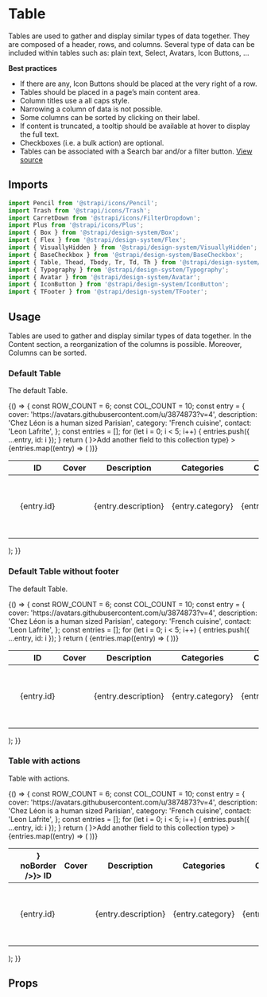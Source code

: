 <!--- Table.stories.mdx --->


<Meta title="Design System/Components/Table" component={Table} />

# Table

Tables are used to gather and display similar types of data together. They are composed of a header, rows, and columns. Several type of data can be included within tables such as: plain text, Select, Avatars, Icon Buttons, ...

**Best practices**

- If there are any, Icon Buttons should be placed at the very right of a row.
- Tables should be placed in a page’s main content area.
- Column titles use a all caps style.
- Narrowing a column of data is not possible.
- Some columns can be sorted by clicking on their label.
- If content is truncated, a tooltip should be available at hover to display the full text.
- Checkboxes (i.e. a bulk action) are optional.
- Tables can be associated with a Search bar and/or a filter button.
  [View source](https://github.com/strapi/design-system/tree/develop/packages/strapi-design-system/src/Table)

## Imports

```js
import Pencil from '@strapi/icons/Pencil';
import Trash from '@strapi/icons/Trash';
import CarretDown from '@strapi/icons/FilterDropdown';
import Plus from '@strapi/icons/Plus';
import { Box } from '@strapi/design-system/Box';
import { Flex } from '@strapi/design-system/Flex';
import { VisuallyHidden } from '@strapi/design-system/VisuallyHidden';
import { BaseCheckbox } from '@strapi/design-system/BaseCheckbox';
import { Table, Thead, Tbody, Tr, Td, Th } from '@strapi/design-system/Table';
import { Typography } from '@strapi/design-system/Typography';
import { Avatar } from '@strapi/design-system/Avatar';
import { IconButton } from '@strapi/design-system/IconButton';
import { TFooter } from '@strapi/design-system/TFooter';
```

## Usage

Tables are used to gather and display similar types of data together. In the Content section, a reorganization of the columns is possible. Moreover, Columns can be sorted.

### Default Table

The default Table.

<Canvas>
  <Story name="base">
    {() => {
      const ROW_COUNT = 6;
      const COL_COUNT = 10;
      const entry = {
        cover: 'https://avatars.githubusercontent.com/u/3874873?v=4',
        description: 'Chez Léon is a human sized Parisian',
        category: 'French cuisine',
        contact: 'Leon Lafrite',
      };
      const entries = [];
      for (let i = 0; i < 5; i++) {
        entries.push({ ...entry, id: i });
      }
      return (
        <Box padding={8} background="neutral100">
          <Table
            colCount={COL_COUNT}
            rowCount={ROW_COUNT}
            footer={<TFooter icon={<Plus />}>Add another field to this collection type</TFooter>}
          >
            <Thead>
              <Tr>
                <Th>
                  <BaseCheckbox aria-label="Select all entries" />
                </Th>
                <Th>
                  <Typography variant="sigma">ID</Typography>
                </Th>
                <Th>
                  <Typography variant="sigma">Cover</Typography>
                </Th>
                <Th>
                  <Typography variant="sigma">Description</Typography>
                </Th>
                <Th>
                  <Typography variant="sigma">Categories</Typography>
                </Th>
                <Th>
                  <Typography variant="sigma">Contact</Typography>
                </Th>
                <Th>
                  <VisuallyHidden>Actions</VisuallyHidden>
                </Th>
              </Tr>
            </Thead>
            <Tbody>
              {entries.map((entry) => (
                <Tr key={entry.id}>
                  <Td>
                    <BaseCheckbox aria-label={`Select ${entry.contact}`} />
                  </Td>
                  <Td>
                    <Typography textColor="neutral800">{entry.id}</Typography>
                  </Td>
                  <Td>
                    <Avatar src={entry.cover} alt={entry.contact} />
                  </Td>
                  <Td>
                    <Typography textColor="neutral800">{entry.description}</Typography>
                  </Td>
                  <Td>
                    <Typography textColor="neutral800">{entry.category}</Typography>
                  </Td>
                  <Td>
                    <Typography textColor="neutral800">{entry.contact}</Typography>
                  </Td>
                  <Td>
                    <Flex>
                      <IconButton onClick={() => console.log('edit')} label="Edit" noBorder icon={<Pencil />} />
                      <Box paddingLeft={1}>
                        <IconButton onClick={() => console.log('delete')} label="Delete" noBorder icon={<Trash />} />
                      </Box>
                    </Flex>
                  </Td>
                </Tr>
              ))}
            </Tbody>
          </Table>
        </Box>
      );
    }}
  </Story>
</Canvas>

### Default Table without footer

The default Table.

<Canvas>
  <Story name="base without footer">
    {() => {
      const ROW_COUNT = 6;
      const COL_COUNT = 10;
      const entry = {
        cover: 'https://avatars.githubusercontent.com/u/3874873?v=4',
        description: 'Chez Léon is a human sized Parisian',
        category: 'French cuisine',
        contact: 'Leon Lafrite',
      };
      const entries = [];
      for (let i = 0; i < 5; i++) {
        entries.push({ ...entry, id: i });
      }
      return (
        <Box padding={8} background="neutral100">
          <Table colCount={COL_COUNT} rowCount={ROW_COUNT}>
            <Thead>
              <Tr>
                <Th>
                  <BaseCheckbox aria-label="Select all entries" />
                </Th>
                <Th>
                  <Typography variant="sigma">ID</Typography>
                </Th>
                <Th>
                  <Typography variant="sigma">Cover</Typography>
                </Th>
                <Th>
                  <Typography variant="sigma">Description</Typography>
                </Th>
                <Th>
                  <Typography variant="sigma">Categories</Typography>
                </Th>
                <Th>
                  <Typography variant="sigma">Contact</Typography>
                </Th>
                <Th>
                  <VisuallyHidden>Actions</VisuallyHidden>
                </Th>
              </Tr>
            </Thead>
            <Tbody>
              {entries.map((entry) => (
                <Tr key={entry.id}>
                  <Td>
                    <BaseCheckbox aria-label={`Select ${entry.contact}`} />
                  </Td>
                  <Td>
                    <Typography textColor="neutral800">{entry.id}</Typography>
                  </Td>
                  <Td>
                    <Avatar src={entry.cover} alt={entry.contact} />
                  </Td>
                  <Td>
                    <Typography textColor="neutral800">{entry.description}</Typography>
                  </Td>
                  <Td>
                    <Typography textColor="neutral800">{entry.category}</Typography>
                  </Td>
                  <Td>
                    <Typography textColor="neutral800">{entry.contact}</Typography>
                  </Td>
                  <Td>
                    <Flex>
                      <IconButton onClick={() => console.log('edit')} label="Edit" noBorder icon={<Pencil />} />
                      <Box paddingLeft={1}>
                        <IconButton onClick={() => console.log('delete')} label="Delete" noBorder icon={<Trash />} />
                      </Box>
                    </Flex>
                  </Td>
                </Tr>
              ))}
            </Tbody>
          </Table>
        </Box>
      );
    }}
  </Story>
</Canvas>

### Table with actions

Table with actions.

<Canvas>
  <Story name="with th actions">
    {() => {
      const ROW_COUNT = 6;
      const COL_COUNT = 10;
      const entry = {
        cover: 'https://avatars.githubusercontent.com/u/3874873?v=4',
        description: 'Chez Léon is a human sized Parisian',
        category: 'French cuisine',
        contact: 'Leon Lafrite',
      };
      const entries = [];
      for (let i = 0; i < 5; i++) {
        entries.push({ ...entry, id: i });
      }
      return (
        <Box padding={8} background="neutral100">
          <Table
            colCount={COL_COUNT}
            rowCount={ROW_COUNT}
            footer={<TFooter icon={<Plus />}>Add another field to this collection type</TFooter>}
          >
            <Thead>
              <Tr>
                <Th>
                  <BaseCheckbox aria-label="Select all entries" />
                </Th>
                <Th action={<IconButton label="Sort on ID" icon={<CarretDown />} noBorder />}>
                  <Typography variant="sigma">ID</Typography>
                </Th>
                <Th>
                  <Typography variant="sigma">Cover</Typography>
                </Th>
                <Th>
                  <Typography variant="sigma">Description</Typography>
                </Th>
                <Th>
                  <Typography variant="sigma">Categories</Typography>
                </Th>
                <Th>
                  <Typography variant="sigma">Contact</Typography>
                </Th>
                <Th>
                  <VisuallyHidden>Actions</VisuallyHidden>
                </Th>
              </Tr>
            </Thead>
            <Tbody>
              {entries.map((entry) => (
                <Tr key={entry.id}>
                  <Td>
                    <BaseCheckbox aria-label={`Select ${entry.contact}`} />
                  </Td>
                  <Td>
                    <Typography textColor="neutral800">{entry.id}</Typography>
                  </Td>
                  <Td>
                    <Avatar src={entry.cover} alt={entry.contact} />
                  </Td>
                  <Td>
                    <Typography textColor="neutral800">{entry.description}</Typography>
                  </Td>
                  <Td>
                    <Typography textColor="neutral800">{entry.category}</Typography>
                  </Td>
                  <Td>
                    <Typography textColor="neutral800">{entry.contact}</Typography>
                  </Td>
                  <Td>
                    <Flex>
                      <IconButton onClick={() => console.log('edit')} label="Edit" noBorder icon={<Pencil />} />
                      <Box paddingLeft={1}>
                        <IconButton onClick={() => console.log('delete')} label="Delete" noBorder icon={<Trash />} />
                      </Box>
                    </Flex>
                  </Td>
                </Tr>
              ))}
            </Tbody>
          </Table>
        </Box>
      );
    }}
  </Story>
</Canvas>

## Props

<ArgsTable of={Table} />
